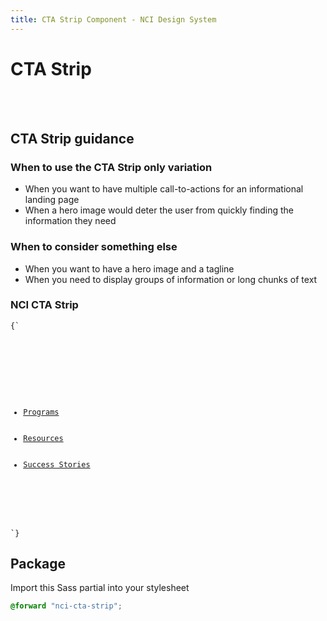 ```yaml
---
title: CTA Strip Component - NCI Design System
---
```


# CTA Strip

<br />
<br />

## CTA Strip guidance

### When to use the CTA Strip only variation

- When you want to have multiple call-to-actions for an informational landing page
- When a hero image would deter the user from quickly finding the information they need

### When to consider something else

- When you want to have a hero image and a tagline
- When you need to display groups of information or long chunks of text

### NCI CTA Strip

<Code className="html">{`
<section class="usa-section usa-section--dark usa-section--nci-cta-strip">
	<div class="grid-container">
		<ul class="nci-cta-strip" aria-label="Call to action">
			<li><a href="http://www.cancer.gov" class="usa-button">Programs</a></li>
			<li><a href="http://www.google.com/" class="usa-button">Resources</a></li>
			<li><a href="http://www.cancer.gov" class="usa-button">Success Stories</a></li>
		</ul>
	</div>
</section>
`}</Code>

## Package

Import this Sass partial into your stylesheet

```scss nopreview
@forward "nci-cta-strip";
```
